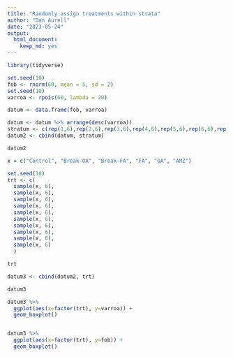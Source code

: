 ```yaml
---
title: "Randomly assign treatments within strata"
author: "Dan Aurell"
date: "2023-05-24"
output:   
  html_document: 
    keep_md: yes
---
```


```r
library(tidyverse)
```


```r
set.seed(10)
fob <- rnorm(60, mean = 5, sd = 2)
set.seed(10)
varroa <- rpois(60, lambda = 20)

datum <- data.frame(fob, varroa)

datum <- datum %>% arrange(desc(varroa))
stratum <- c(rep(1,6),rep(2,6),rep(3,6),rep(4,6),rep(5,6),rep(6,6),rep(7,6),rep(8,6),rep(9,6),rep(10,6))
datum2 <- cbind(datum, stratum)

datum2
```


```r
x = c("Control", "Break-OA", "Break-FA", "FA", "OA", "AMZ")

set.seed(10)
trt <- c(
  sample(x, 6), 
  sample(x, 6), 
  sample(x, 6), 
  sample(x, 6), 
  sample(x, 6),
  sample(x, 6),
  sample(x, 6),
  sample(x, 6),
  sample(x, 6),
  sample(x, 6)
  )

trt
```


```r
datum3 <- cbind(datum2, trt)

datum3
```


```r
datum3 %>% 
  ggplot(aes(x=factor(trt), y=varroa)) +
  geom_boxplot()


datum3 %>% 
  ggplot(aes(x=factor(trt), y=fob)) +
  geom_boxplot()
```


